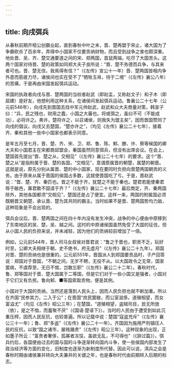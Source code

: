 ```yaml
---
---
---
```

title: 向戌弭兵
---



从春秋前期齐桓公创霸业起，直到春秋中叶之末，晋、楚再盟于宋止，诸大国为了争霸砍杀了百余年，弄得中小国家不仅要贡纳财物，而且受到战争之害也颇深重。地处晋、吴、齐、楚交通要道之间的宋、郑两国，首鼠两端，吃尽了大国苦头。这两个国家对待晋、楚的政策如同郑大夫子良所说：“晋、楚不务德而兵争，与其来者可也。晋、楚无信，我焉得有信？”（《左传》宣公十一年）晋、楚两国皆咽内争外患而筋疲力尽，诸侯间也实在受不了“牺牲玉帛，待于二境”（《左传》襄公八年）的苦痛，于是再由宋国发起弭兵运动。

宋国的执政者向戌与晋、楚两国的当权者赵武（即赵孟，又称赵文子）和子木（即屈建）是好友，他想利用这种关系，在诸侯间发起弭兵运动。鲁襄公二十七年（公元前546年），向戌先到晋国去找中军元帅赵武，赵武和众大夫商量对策，韩宣子曰：“兵，民之残也，财用之蠹，小国之大葘也。将或弭之，虽曰不可（不能成功），必将许之。弗许，楚将许之，以召诸侯，则我失为盟主矣”，因而晋国赞同了向戌的倡议。向戌又去楚国，“楚亦许之”，（均见《左传》襄公二十七年），接着齐、秦和其他一些中小国家也都表示同意。

是年五月至七月，晋、楚、齐、宋、卫、郑、鲁、陈、邾、滕、许、蔡等候国的卿大夫和小国君主在宋都商邱盟会，秦国虽然同意弭兵，但没有出席会议。在会上，楚国首先提出“晋、楚之从，交相见”（《左传》襄公二十七年）的要求。这个“晋、楚之从”是指附属于晋、楚的各国，“交相见”，意谓原属晋的朝楚，属楚的朝晋。这就是说，原先分别从属晋、楚的中小国家，现在要同时负担向晋楚两国朝贡的义务。由于原来从属于晋国的侯国占多数，这就使晋国吃了亏。于是，晋赵武说：“晋、楚、齐、秦匹也。晋之不能于齐，犹楚之不能于秦也。楚君若能使秦君辱于敝邑，寡君敢不固请于齐？”（《左传》襄公二十七年）最后商定，齐、秦两国除外，其他各国都须“交相见”，楚国还是占了便宜。这样一来，两国的附属国必须既朝晋又朝楚，承认晋、楚为其共同的霸主。当时如果不是晋、楚两国势均力敌，这种现象是不会出现的。

弭兵会议后，晋、楚两国之间在四十年内没有发生冲突，战争的中心便由中原移到了东南地区的吴、楚，吴、越之间。这时的中原诸侯国虽然免受了大国的征伐，但从小国人民的负担来说，并未减轻，因为他们的贡纳较前增加了一倍。

例如，公元前544年，晋人司马女叔侯对晋君说：“鲁之于晋也，职贡不乏，玩好时至，公卿大夫相继于朝，史不绝书，府无虚月”（《左传》襄公二十九年）。郑国对晋、楚的贡纳也是很重的。公元前551年，晋国派人到郑国要贡品时，子产回答说：郑国对于晋国，“不朝之间，无岁不聘，无役不从。以大国政令之无常，国家罢病，不虞荐至，无日不惕，岂敢忘职”（《左传》襄公二十二年）。春秋时代，鲁、郑等国对于晋、楚大国属于二等国，但是它们对于一些小国又是强者，小国对于它们又有负担。鲁向邾、■等国索取贡物，便是其例。

小国对于大国的贡纳，当然还是落到人民头上，因而人民负担也就不断加重。所以在齐国“民参其力，二入于公”；在晋国“庶民罢敝，而公室滋侈。道殖相望，而女富溢尤”（均见《左传》昭公三年）；在楚国，“道殖相望，盗贼司目，民无所放（依），是之不恤，而蓄聚不厌”（《国语·楚语下》）。当时的人民由于遭受到如此沉重压榨，因而人民反抗，也较普遍。所以记载中说：楚国“寇盗充斥”（《左传》襄公三十一年）；鲁、郑“多盗”（《左传》襄公二十一年）。齐国因为施用严刑镇压人民的反抗，以致“国之诸市，屡贱踊贵”（《左传》昭公三年）。这种现象的出现，正如墨子所云：“富贵者奢侈，孤寡者冻馁，虽欲无乱，不可得也”（《辞过篇》）。弭兵约后，各国便由过去的国与国的斗争逐渐转向国内斗争，使一些侯国内部发生了政治经济等方面的变化，旧制度也逐渐为新制度所代替。因此可以说，洱兵之会是春秋时期由诸侯兼并转向大夫兼并的关键之年，也是春秋时代由前期转入后期的标志。